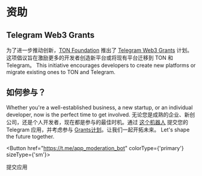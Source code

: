 

# 资助

## Telegram Web3 Grants

为了进一步推动创新，[TON Foundation](https://ton.foundation/en) 推出了 [Telegram Web3 Grants](http://t.me/toncoin/991) 计划。这项倡议旨在激励更多的开发者创造新平台或将现有平台迁移到 TON 和 Telegram。 This initiative encourages developers to create new platforms or migrate existing ones to TON and Telegram.

## 如何参与？

Whether you're a well-established business, a new startup, or an individual developer, now is the perfect time to get involved. 无论您是成熟的企业、新创公司，还是个人开发者，现在都是参与的最佳时机。通过 [这个机器人](https://t.me/app_moderation_bot) 提交您的 Telegram 应用，并考虑参与 [Grants计划](https://t.me/trendingapps/33)。让我们一起开拓未来。 Let's shape the future together.

<Button href="https://t.me/app_moderation_bot" colorType={'primary'} sizeType={'sm'}>

提交应用

</Button>

<Feedback />
